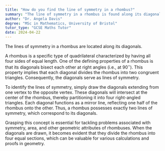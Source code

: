 ```yaml
---
title: "How do you find the line of symmetry in a rhombus?"
summary: "The line of symmetry in a rhombus is found along its diagonals."
author: "Dr. Angela Davis"
degree: "MSc in Mathematics, University of Bristol"
tutor_type: "GCSE Maths Tutor"
date: 2024-04-22
---
```


The lines of symmetry in a rhombus are located along its diagonals.

A rhombus is a specific type of quadrilateral characterized by having all four sides of equal length. One of the defining properties of a rhombus is that its diagonals bisect each other at right angles (i.e., at $90^\circ$). This property implies that each diagonal divides the rhombus into two congruent triangles. Consequently, the diagonals serve as lines of symmetry.

To identify the lines of symmetry, simply draw the diagonals extending from one vertex to the opposite vertex. These diagonals will intersect at the center of the rhombus, thereby partitioning it into four right-angled triangles. Each diagonal functions as a mirror line, reflecting one half of the rhombus onto the other. Thus, a rhombus possesses exactly two lines of symmetry, which correspond to its diagonals.

Grasping this concept is essential for tackling problems associated with symmetry, area, and other geometric attributes of rhombuses. When the diagonals are drawn, it becomes evident that they divide the rhombus into four equal sections, which can be valuable for various calculations and proofs in geometry.
    